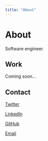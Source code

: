 ```yaml
---
title: "About"
---
```


# About

Software engineer.

## Work

Coming soon...

## Contact

[Twitter](https://x.com/sudbalaji)

[LinkedIn](https://www.linkedin.com/in/sudhirbalaji/)

[GitHub](https://github.com/sudhir-b)

[Email](mailto:me@sudhirb.com)
